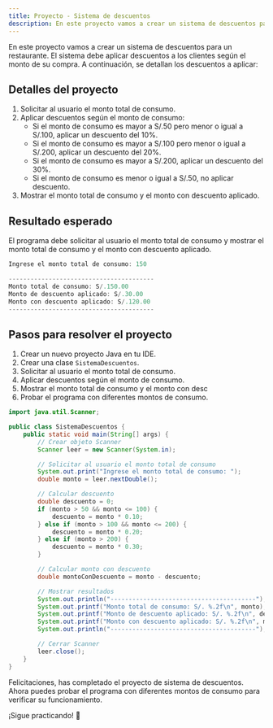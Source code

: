 ```yaml
---
title: Proyecto - Sistema de descuentos
description: En este proyecto vamos a crear un sistema de descuentos para una tienda de ropa.
---
```


En este proyecto vamos a crear un sistema de descuentos para un restaurante. El sistema debe aplicar descuentos a los clientes según el monto de su compra. A continuación, se detallan los descuentos a aplicar:

## Detalles del proyecto

1. Solicitar al usuario el monto total de consumo.
2. Aplicar descuentos según el monto de consumo:
    - Si el monto de consumo es mayor a S/.50 pero menor o igual a S/.100, aplicar un descuento del 10%.
    - Si el monto de consumo es mayor a S/.100 pero menor o igual a S/.200, aplicar un descuento del 20%.
    - Si el monto de consumo es mayor a S/.200, aplicar un descuento del 30%.
    - Si el monto de consumo es menor o igual a S/.50, no aplicar descuento.
3. Mostrar el monto total de consumo y el monto con descuento aplicado.

## Resultado esperado

El programa debe solicitar al usuario el monto total de consumo y mostrar el monto total de consumo y el monto con descuento aplicado.

```java 
Ingrese el monto total de consumo: 150

----------------------------------------
Monto total de consumo: S/.150.00
Monto de descuento aplicado: S/.30.00
Monto con descuento aplicado: S/.120.00
----------------------------------------
```

## Pasos para resolver el proyecto

1. Crear un nuevo proyecto Java en tu IDE.
2. Crear una clase `SistemaDescuentos`.
3. Solicitar al usuario el monto total de consumo.
4. Aplicar descuentos según el monto de consumo.
5. Mostrar el monto total de consumo y el monto con desc
6. Probar el programa con diferentes montos de consumo.

```java
import java.util.Scanner;

public class SistemaDescuentos {
    public static void main(String[] args) {
        // Crear objeto Scanner
        Scanner leer = new Scanner(System.in);

        // Solicitar al usuario el monto total de consumo
        System.out.print("Ingrese el monto total de consumo: ");
        double monto = leer.nextDouble();

        // Calcular descuento
        double descuento = 0;
        if (monto > 50 && monto <= 100) {
            descuento = monto * 0.10;
        } else if (monto > 100 && monto <= 200) {
            descuento = monto * 0.20;
        } else if (monto > 200) {
            descuento = monto * 0.30;
        }

        // Calcular monto con descuento
        double montoConDescuento = monto - descuento;

        // Mostrar resultados
        System.out.println("----------------------------------------");
        System.out.printf("Monto total de consumo: S/. %.2f\n", monto);
        System.out.printf("Monto de descuento aplicado: S/. %.2f\n", descuento);
        System.out.printf("Monto con descuento aplicado: S/. %.2f\n", montoConDescuento);
        System.out.println("----------------------------------------");

        // Cerrar Scanner
        leer.close();
    }
}
```

Felicitaciones, has completado el proyecto de sistema de descuentos. Ahora puedes probar el programa con diferentes montos de consumo para verificar su funcionamiento.

¡Sigue practicando! 🚀

